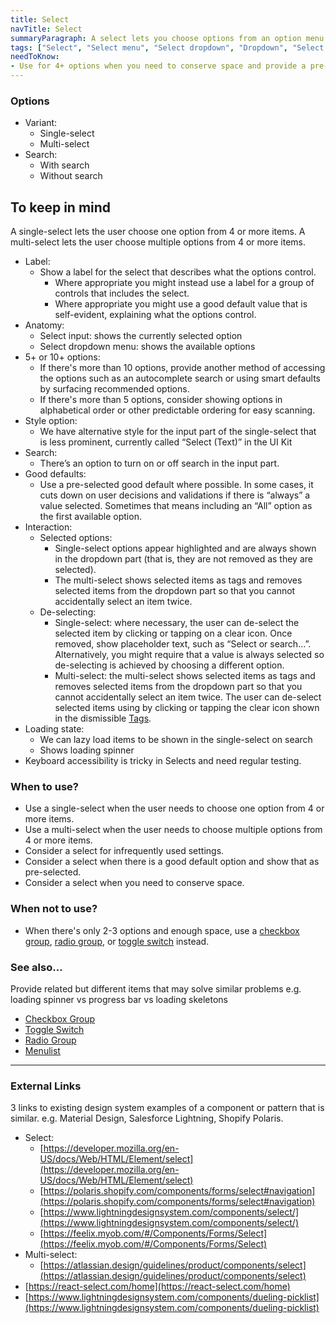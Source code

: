 ```yaml
---
title: Select
navTitle: Select
summaryParagraph: A select lets you choose options from an option menu. A single-select lets you choose one option while a multi-select lets you choose multiple options.
tags: ["Select", "Select menu", "Select dropdown", "Dropdown", "Select input"]
needToKnow:
- Use for 4+ options when you need to conserve space and provide a pre-selected good default. There are single- and multi-select variants.
---
```


### Options

*   Variant:
    *   Single-select
    *   Multi-select
*   Search:
    *   With search
    *   Without search

## To keep in mind

A single-select lets the user choose one option from 4 or more items. A multi-select lets the user choose multiple options from 4 or more items.

*   Label:
    *   Show a label for the select that describes what the options control.
        *   Where appropriate you might instead use a label for a group of controls that includes the select.
        *   Where appropriate you might use a good default value that is self-evident, explaining what the options control.
*   Anatomy:
    *   Select input: shows the currently selected option
    *   Select dropdown menu: shows the available options
*   5+ or 10+ options:
    *   If there's more than 10 options, provide another method of accessing the options such as an autocomplete search or using smart defaults by surfacing recommended options.
    *   If there's more than 5 options, consider showing options in alphabetical order or other predictable ordering for easy scanning.
*   Style option:
    *   We have alternative style for the input part of the single-select that is less prominent, currently called “Select (Text)” in the UI Kit
*   Search:
    *   There’s an option to turn on or off search in the input part.
*   Good defaults:
    *   Use a pre-selected good default where possible. In some cases, it cuts down on user decisions and validations if there is “always” a value selected. Sometimes that means including an “All” option as the first available option.
*   Interaction:
    *   Selected options:
        *   Single-select options appear highlighted and are always shown in the dropdown part (that is, they are not removed as they are selected).
        *   The multi-select shows selected items as tags and removes selected items from the dropdown part so that you cannot accidentally select an item twice.
    *   De-selecting:
        *   Single-select: where necessary, the user can de-select the selected item by clicking or tapping on a clear icon. Once removed, show placeholder text, such as “Select or search…”. Alternatively, you might require that a value is always selected so de-selecting is achieved by choosing a different option.
        *   Multi-select: the multi-select shows selected items as tags and removes selected items from the dropdown part so that you cannot accidentally select an item twice. The user can de-select selected items using by clicking or tapping the clear icon shown in the dismissible [Tags](https://drive.google.com/a/cultureamp.com/open?id=1k0l1XoRvI00ofdAcYYyugYKyFdeJz-9fUdWlVcOwR4o).
*   Loading state:
    *   We can lazy load items to be shown in the single-select on search
    *   Shows loading spinner
*   Keyboard accessibility is tricky in Selects and need regular testing.

### When to use?

*   Use a single-select when the user needs to choose one option from 4 or more items.
*   Use a multi-select when the user needs to choose multiple options from 4 or more items.
*   Consider a select for infrequently used settings.
*   Consider a select when there is a good default option and show that as pre-selected.
*   Consider a select when you need to conserve space.

### When not to use?

*   When there's only 2-3 options and enough space, use a [checkbox group](https://drive.google.com/a/cultureamp.com/open?id=1cFJCkMegiTbY-ToMicfwZIltVAIetRl4JVpH3JXCh3E), [radio group](https://drive.google.com/a/cultureamp.com/open?id=1Kp6SzXex7h7vB6Rx2C3mgEpA6m8043aTSGoQsRYGyaM), or [toggle switch](https://drive.google.com/a/cultureamp.com/open?id=1UZ59BbBuIk2JQl9cflUK8lCctqITfWummOEe26E3yyI) instead.

### See also…

Provide related but different items that may solve similar problems e.g. loading spinner vs progress bar vs loading skeletons

*   [Checkbox Group](https://docs.google.com/document/d/1cFJCkMegiTbY-ToMicfwZIltVAIetRl4JVpH3JXCh3E/edit#)
*   [Toggle Switch](https://docs.google.com/document/d/1UZ59BbBuIk2JQl9cflUK8lCctqITfWummOEe26E3yyI/edit)
*   [Radio Group](https://docs.google.com/document/d/1Kp6SzXex7h7vB6Rx2C3mgEpA6m8043aTSGoQsRYGyaM/edit#)
*   [Menulist](http://www.cultureamp.design/components/menulist)

---

### External Links

3 links to existing design system examples of a component or pattern that is similar. e.g. Material Design, Salesforce Lightning, Shopify Polaris.

- Select:
    - [https://developer.mozilla.org/en-US/docs/Web/HTML/Element/select](https://developer.mozilla.org/en-US/docs/Web/HTML/Element/select)
    - [https://polaris.shopify.com/components/forms/select#navigation](https://polaris.shopify.com/components/forms/select#navigation)
    - [https://www.lightningdesignsystem.com/components/select/](https://www.lightningdesignsystem.com/components/select/)
    - [https://feelix.myob.com/#/Components/Forms/Select](https://feelix.myob.com/#/Components/Forms/Select)
- Multi-select:
    - [https://atlassian.design/guidelines/product/components/select](https://atlassian.design/guidelines/product/components/select)
- [https://react-select.com/home](https://react-select.com/home)
- [https://www.lightningdesignsystem.com/components/dueling-picklist](https://www.lightningdesignsystem.com/components/dueling-picklist)